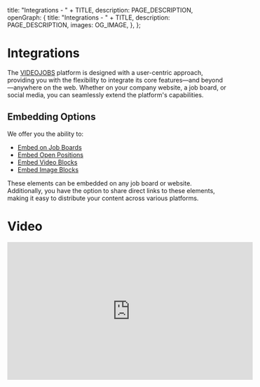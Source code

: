 
  title: "Integrations - " + TITLE,
  description: PAGE_DESCRIPTION,
  openGraph: {
    title: "Integrations - " + TITLE,
    description: PAGE_DESCRIPTION,
    images: OG_IMAGE,
  },
};

# Integrations 
The [VIDEOJOBS](https://www.videojobs.io) platform is designed with a user-centric approach, providing you with the flexibility to integrate its core features—and beyond—anywhere on the web. Whether on your company website, a job board, or social media, you can seamlessly extend the platform's capabilities.

## Embedding Options
We offer you the ability to:

- [Embed on Job Boards](/integrations/embed-on-job-boards)
- [Embed Open Positions](/integrations/embed-open-positions)
- [Embed Video Blocks](/integrations/embed-video-blocks)
- [Embed Image Blocks](/integrations/embed-image-blocks)

These elements can be embedded on any job board or website. Additionally, you have the option to share direct links to these elements, making it easy to distribute your content across various platforms.

# Video

<iframe width="560" height="315" src="https://videojobs.io/embed/video/1724074324899" title="Powered by VIDEOJOBS" frameborder="0" style={{border: 0, aspectRatio: '16 / 9', width: '100%', height: 'auto', borderRadius: '12px', margin: '20px 0'}} allow="fullscreen" />

<Space $xs="none" $lg={20} />

<Grid $xsCols={1} $lgCols={2}>
  <Box $title="Embed on Job Boards" $text="Learn more about how you can Embed on Job Boards." href="/integrations/embed-on-job-boards" />
  <Box $title="Embed Open Positions" $text="Learn more about how you can Embed Open Positions." href="/integrations/embed-open-positions" />
</Grid>


